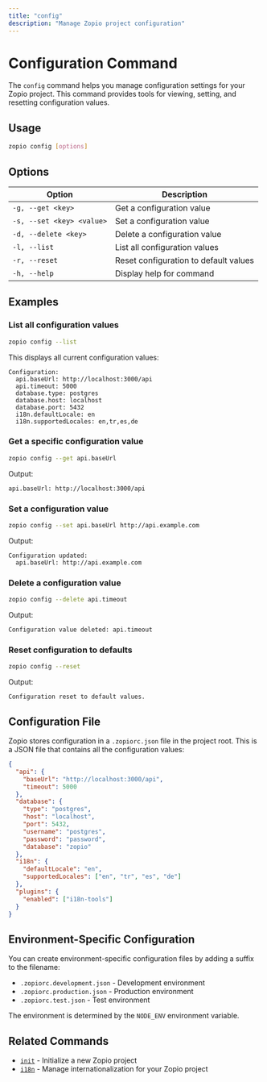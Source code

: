 ```yaml
---
title: "config"
description: "Manage Zopio project configuration"
---
```


# Configuration Command

The `config` command helps you manage configuration settings for your Zopio project. This command provides tools for viewing, setting, and resetting configuration values.

## Usage

```bash
zopio config [options]
```

## Options

| Option | Description |
| ------ | ----------- |
| `-g, --get <key>` | Get a configuration value |
| `-s, --set <key> <value>` | Set a configuration value |
| `-d, --delete <key>` | Delete a configuration value |
| `-l, --list` | List all configuration values |
| `-r, --reset` | Reset configuration to default values |
| `-h, --help` | Display help for command |

## Examples

### List all configuration values

```bash
zopio config --list
```

This displays all current configuration values:

```
Configuration:
  api.baseUrl: http://localhost:3000/api
  api.timeout: 5000
  database.type: postgres
  database.host: localhost
  database.port: 5432
  i18n.defaultLocale: en
  i18n.supportedLocales: en,tr,es,de
```

### Get a specific configuration value

```bash
zopio config --get api.baseUrl
```

Output:
```
api.baseUrl: http://localhost:3000/api
```

### Set a configuration value

```bash
zopio config --set api.baseUrl http://api.example.com
```

Output:
```
Configuration updated:
  api.baseUrl: http://api.example.com
```

### Delete a configuration value

```bash
zopio config --delete api.timeout
```

Output:
```
Configuration value deleted: api.timeout
```

### Reset configuration to defaults

```bash
zopio config --reset
```

Output:
```
Configuration reset to default values.
```

## Configuration File

Zopio stores configuration in a `.zopiorc.json` file in the project root. This is a JSON file that contains all the configuration values:

```json
{
  "api": {
    "baseUrl": "http://localhost:3000/api",
    "timeout": 5000
  },
  "database": {
    "type": "postgres",
    "host": "localhost",
    "port": 5432,
    "username": "postgres",
    "password": "password",
    "database": "zopio"
  },
  "i18n": {
    "defaultLocale": "en",
    "supportedLocales": ["en", "tr", "es", "de"]
  },
  "plugins": {
    "enabled": ["i18n-tools"]
  }
}
```

## Environment-Specific Configuration

You can create environment-specific configuration files by adding a suffix to the filename:

- `.zopiorc.development.json` - Development environment
- `.zopiorc.production.json` - Production environment
- `.zopiorc.test.json` - Test environment

The environment is determined by the `NODE_ENV` environment variable.

## Related Commands

- [`init`](/cli/01_commands/init) - Initialize a new Zopio project
- [`i18n`](/cli/01_commands/i18n) - Manage internationalization for your Zopio project
